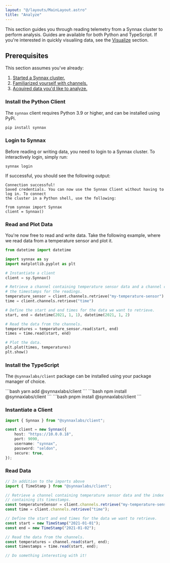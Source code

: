 ```yaml
---
layout: "@/layouts/MainLayout.astro"
title: "Analyze"
---
```


This section guides you through reading telemetry from a Synnax cluster to perform analysis.
Guides are available for both Python and TypeScript. If you're interested in quickly
visualiing data, see the [Visualize](/visualize/get-started) section.

## Prerequisites

This section assumes you've already:

1. [Started a Synnax cluster.](/deploy/get-started)
2. [Familiarized yourself with channels.](/concepts/channels)
3. [Acquired data you'd like to analyze.](/acquire/get-started)


<ClientTabs includeSetup={false}>
<Fragment slot="python">

### Install the Python Client

The `synnax` client requires Python 3.9 or higher, and can be installed using PyPi.

```bash
pip install synnax
```

### Login to Synnax

Before reading or writing data, you need to login to a Synnax cluster. To interactively
login, simply run:

```
synnax login
```

If successful, you should see the following output:

```
Connection successful!
Saved credentials. You can now use the Synnax Client without having to log in. To connect
the cluster in a Python shell, use the following:

from synnax import Synnax
client = Synnax()
```

### Read and Plot Data

You're now free to read and write data. Take the following example,
where we read data from a temperature sensor and plot it.

```python
from datetime import datetime

import synnax as sy
import matplotlib.pyplot as plt

# Instantiate a client
client = sy.Synnax()

# Retrieve a channel containing temperature sensor data and a channel containing
# the timestamps for the readings.
temperature_sensor = client.channels.retrieve("my-temperature-sensor")
time = client.channels.retrieve("time")

# Define the start and end times for the data we want to retrieve.
start, end = datetime(2021, 1, 1), datetime(2021, 1, 2)

# Read the data from the channels.
temperatures = temperature_sensor.read(start, end)
times = time.read(start, end)

# Plot the data.
plt.plot(times, temperatures)
plt.show()
```

</Fragment>
<Fragment slot="typescript">

### Install the TypeScript

The `@synnaxlabs/client` package can be installed using your package manager of choice.

<PackageManagerTabs client:idle>
<Fragment slot="yarn">
```bash
yarn add @synnaxlabs/client
```
</Fragment>
<Fragment slot="npm">
```bash
npm install @synnaxlabs/client
```
</Fragment>
<Fragment slot="pnpm">
```bash
pnpm install @synnaxlabs/client
```
</Fragment>
</PackageManagerTabs>
</Fragment>
</ClientTabs>

### Instantiate a Client

```typescript
import { Synnax } from "@synnaxlabs/client";

const client = new Synnax({
    host: "https://10.0.0.18",
    port: 9090,
    username: "synnax",
    password: "seldon",
    secure: true,
});
```

### Read Data

```typescript
// In addition to the imports above
import { TimeStamp } from "@synnaxlabs/client";

// Retrieve a channel containing temperature sensor data and the index channel
// containing its timestamps.
const temperatureSensor = client.channels.retrieve("my-temperature-sensor");
const time = client.channels.retrieve("time");

// Define the start and end times for the data we want to retrieve.
const start = new TimeStamp("2021-01-01");
const end = new TimeStamp("2021-01-02");

// Read the data from the channels.
const temperatures = channel.read(start, end);
const timestamps = time.read(start, end);

// Do something interesting with it!
```
